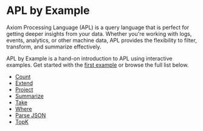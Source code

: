 # APL by Example

Axiom Processing Language (APL) is a query language that is perfect for getting
deeper insights from your data. Whether you're working with logs, events,
analytics, or other machine data, APL provides the flexibility to filter,
transform, and summarize effectively.

APL by Example is a hand-on introduction to APL using interactive examples.
Get started with the [first example](/docs/apl/by-example/count) or browse
the full list below.

- [Count](/docs/apl/by-example/count)
- [Extend](/docs/apl/by-example/extend)
- [Project](/docs/apl/by-example/project)
- [Summarize](/docs/apl/by-example/summarize)
- [Take](/docs/apl/by-example/take)
- [Where](/docs/apl/by-example/where)
- [Parse JSON](/docs/apl/by-example/parse-json)
- [TopK](/docs/apl/by-example/topk)

